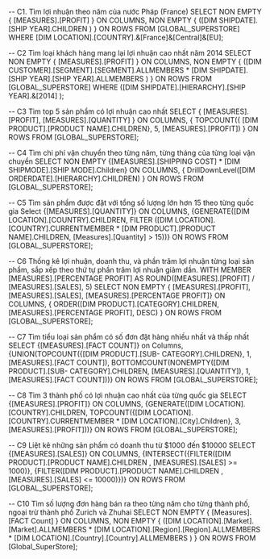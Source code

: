 ﻿
-- C1. Tìm lợi nhuận theo năm của nước Pháp (France)
SELECT NON EMPTY { [MEASURES].[PROFIT] } ON COLUMNS, 
NON EMPTY { ([DIM SHIPDATE].[SHIP YEAR].CHILDREN ) } ON ROWS 
FROM [GLOBAL_SUPERSTORE]
WHERE [DIM LOCATION].[COUNTRY].&[France]&[Central]&[EU];

-- C2 Tìm loại khách hàng mang lại lợi nhuận cao nhất năm 2014
SELECT NON EMPTY { [MEASURES].[PROFIT] } ON COLUMNS, 
NON EMPTY { ([DIM CUSTOMER].[SEGMENT].[SEGMENT].ALLMEMBERS * [DIM SHIPDATE].[SHIP YEAR].[SHIP YEAR].ALLMEMBERS ) } ON ROWS 
FROM [GLOBAL_SUPERSTORE] 
WHERE ([DIM SHIPDATE].[HIERARCHY].[SHIP YEAR].&[2014] );

-- C3 Tìm top 5 sản phẩm có lợi nhuận cao nhất
SELECT { [MEASURES].[PROFIT], [MEASURES].[QUANTITY] } ON COLUMNS,
{ TOPCOUNT({ [DIM PRODUCT].[PRODUCT NAME].CHILDREN}, 5, [MEASURES].[PROFIT]) } ON ROWS
FROM [GLOBAL_SUPERSTORE];

-- C4 Tìm chi phí vận chuyển theo từng năm, từng tháng của từng loại vận chuyển
SELECT NON EMPTY {[MEASURES].[SHIPPING COST] * [DIM SHIPMODE].[SHIP MODE].Children} ON COLUMNS,
{ DrillDownLevel([DIM ORDERDATE].[HIERARCHY].CHILDREN) } ON ROWS
FROM [GLOBAL_SUPERSTORE];

-- C5 Tìm sản phẩm được đặt với tổng số lượng lớn hơn 15 theo từng quốc gia
Select	{[MEASURES].[QUANTITY]} ON COLUMNS,
{GENERATE([DIM LOCATION].[COUNTRY].CHILDREN, 
	FILTER ([DIM LOCATION].[COUNTRY].CURRENTMEMBER * [DIM PRODUCT].[PRODUCT NAME].CHILDREN, [Measures].[Quantity] > 15))} ON ROWS
FROM [GLOBAL_SUPERSTORE];

-- C6 Thống kê lợi nhuận, doanh thu, và phần trăm lợi nhuận từng loại sản phẩm, sắp xếp theo thứ tự phần trăm lợi nhuận giảm dần.
WITH MEMBER [MEASURES].[PERCENTAGE PROFIT] AS ROUND([MEASURES].[PROFIT] / [MEASURES].[SALES], 5)
SELECT NON EMPTY { [MEASURES].[PROFIT], [MEASURES].[SALES], [MEASURES].[PERCENTAGE PROFIT]} ON COLUMNS,
{ ORDER([DIM PRODUCT].[CATEGORY].CHILDREN, [MEASURES].[PERCENTAGE PROFIT], DESC) } ON ROWS
FROM [GLOBAL_SUPERSTORE];

-- C7 Tìm tiểu loại sản phẩm có số đơn đặt hàng nhiều nhất và thấp nhất
SELECT	{[MEASURES].[FACT COUNT]} on Columns,
{UNION(TOPCOUNT({[DIM PRODUCT].[SUB- CATEGORY].CHILDREN}, 1, [MEASURES].[FACT COUNT]),
		BOTTOMCOUNT(NONEMPTY([DIM PRODUCT].[SUB- CATEGORY].CHILDREN, [MEASURES].[QUANTITY]), 1, [MEASURES].[FACT COUNT]))} ON ROWS
FROM [GLOBAL_SUPERSTORE];

-- C8  Tìm 3 thành phố có lợi nhuận cao nhất của từng quốc gia
SELECT {[MEASURES].[PROFIT]} ON COLUMNS,
{GENERATE([DIM LOCATION].[COUNTRY].CHILDREN,
	TOPCOUNT({[DIM LOCATION].[COUNTRY].CURRENTMEMBER * [DIM LOCATION].[City].Children}, 3, [MEASURES].[PROFIT]))} ON ROWS
FROM [GLOBAL_SUPERSTORE];

-- C9 Liệt kê những sản phẩm có doanh thu từ $1000 đến $10000
SELECT	{[MEASURES].[SALES]} ON COLUMNS,
{INTERSECT({FILTER([DIM PRODUCT].[PRODUCT NAME].CHILDREN , [MEASURES].[SALES] >= 1000)},
			{FILTER([DIM PRODUCT].[PRODUCT NAME].CHILDREN , [MEASURES].[SALES] <= 10000)})} ON ROWS
FROM [GLOBAL_SUPERSTORE];

-- C10 Tìm số lượng đơn hàng bán ra theo từng năm cho từng thành phố, ngoại trừ thành phố Zurich và Zhuhai
 SELECT NON EMPTY { [Measures].[FACT Count] } ON COLUMNS, 
 NON EMPTY { ([DIM LOCATION].[Market].[Market].ALLMEMBERS * 
				[DIM LOCATION].[Region].[Region].ALLMEMBERS * 
					[DIM LOCATION].[Country].[Country].ALLMEMBERS ) } ON ROWS 
 FROM [Global_SuperStore];




